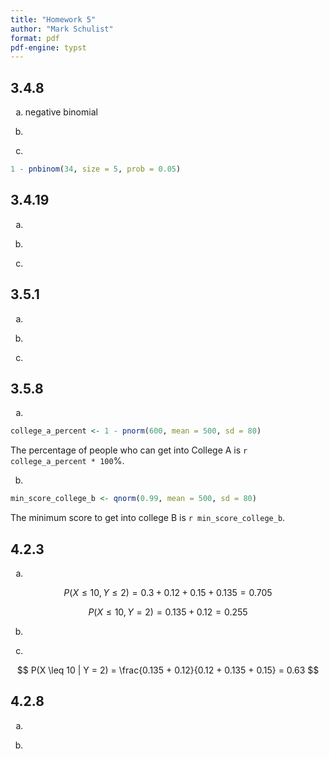 ```yaml
---
title: "Homework 5"
author: "Mark Schulist"
format: pdf
pdf-engine: typst
---
```


## 3.4.8

a. negative binomial

b. 

```{=typst}
$
S = {5, 6, 7, 8, 9, ...}
$

$
X = "nbinom"(r = 5, p = 0.05) \
p(X = x) = binom(x - 1, 4) 0.05^5(0.95)^(x - 5)
$
```

c.


```r
1 - pnbinom(34, size = 5, prob = 0.05)
```

## 3.4.19

a.

```{=typst}
$
X_1 &= "pois"(lambda = 2.6) \
X_2 &= "pois"(lambda = 3.8)
$

$
"var"(X_1) &= 2.6 \
"var"(X_2) &= 3.8
$
```

b.

```{=typst}
$
0.6P(X_1 = 0) + 0.4P(X_2 = 0) = 0.6 e^(-2.6) + 0.4 e^(-3.8) = 0.0535
$
```

c.

```{=typst}
$
P(X_2 | "no error") = (P("no error" | X_2)P(X_2)) / P("no error") = (e^(-3.8) dot 0.4) / 0.0535 = 0.167
$
```

## 3.5.1

a.

```{=typst}
$
B = "Exp"(lambda = 1 / 6)
$

P(B > 4) = e^(-2 / 3) = 0.513
```

b.

```{=typst}
$
"var"(B) = 1 / (1 / 36) = 36
$

$
0.95 &= 1 - e^(-1 / 6 x) \
ln(0.05) &= - 1 / 6 x \
-6ln(0.05) &= x \
17.97 &= x_(0.95)
$
```

c.

```{=typst}
i. 

$
P(B > 5) = e ^ (-5 / 6) = 0.435
$

ii. $E(B) = 6$, so $6$ more years (memoryless). 
```

## 3.5.8

a.

```r
college_a_percent <- 1 - pnorm(600, mean = 500, sd = 80)
```

The percentage of people who can get into College A is `r college_a_percent * 100`%.

b.

```r
min_score_college_b <- qnorm(0.99, mean = 500, sd = 80)
```

The minimum score to get into college B is `r min_score_college_b`.


## 4.2.3

a. 

$$
P(X \leq 10, Y \leq 2) = 0.3 + 0.12 + 0.15 + 0.135 = 0.705
$$

$$
P(X \leq 10, Y = 2) = 0.135 + 0.12 = 0.255
$$

b.

```{=typst}
$
f_X(8) &= 0.42 \
f_X(10) &= 0.15 + 0.135 + 0.025 = 0.31 \
f_X(12) &= 0.03 + 0.15 + 0.09 = 0.27
$

$
f_Y(1.5) &= 0.3 + 0.15 + 0.03 = 0.48 \
f_Y(2) &= 0.12 + 0.135 + 0.15 = 0.405 \
f_Y(2.5) &= 0.115
$
```

c. 

$$
P(X \leq 10 | Y = 2) = \frac{0.135 + 0.12}{0.12 + 0.135 + 0.15} = 0.63
$$

## 4.2.8

a. 

```{=typst}
$
2 integral_0^(1.5) e^(-x) integral_x^(3 - x) e^(-y) d y d x \
-2 integral_0^1.5 e^(-x)(e^(x - 3) - e^(-x)) d x \
-2e^(-3) - 2(e^(-3) - 1) \
-4e^(-3) + 1
$
```

b.

```{=typst}
$
f_(x)(x) &= 2e^(-x) integral_x^infinity e^(-4) d y \
&=2e^(-2x) "for" x >= 0 \
0 "otherwise"
$

$
f_(y)(y) &= 2e^(-y) integral_0^y e^(-x) d x \
&= -2e^(-y)(e^(-y) - 1) "for" y >= 0 \
0 "otherwise"
$
```
